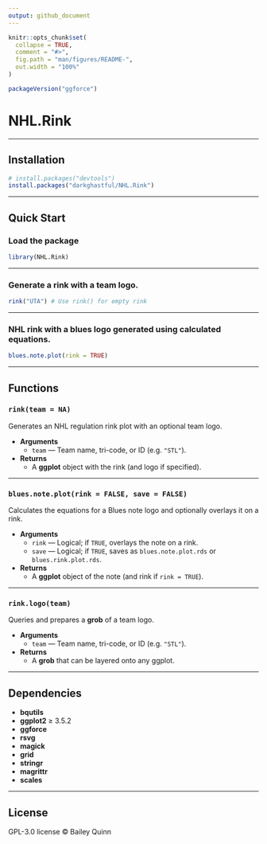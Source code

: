 ```yaml
---
output: github_document
---
```


```r
knitr::opts_chunk$set(
  collapse = TRUE,
  comment = "#>",
  fig.path = "man/figures/README-",
  out.width = "100%"
)
```

```r
packageVersion("ggforce")
```


# **NHL.Rink**

---

## **Installation**

<!-- From CRAN (when published) -->
<!-- install.packages("NHL.Rink") -->

```r
# install.packages("devtools")      
install.packages("darkghastful/NHL.Rink")
```

---

## **Quick Start**

### **Load the package**

```r
library(NHL.Rink)
```

---

<!-- ### **Choose a team** -->

<!-- ```{r} -->
<!-- NHL.teams()[c(26, 22, 31),]  # Use NHL.teams() for full list -->
<!-- ``` -->

<!-- --- -->

### **Generate a rink with a team logo.**

```r
rink("UTA") # Use rink() for empty rink
```

---

### **NHL rink with a blues logo generated using calculated equations.**

```r
blues.note.plot(rink = TRUE)
```

---

## **Functions**

### `rink(team = NA)`

Generates an NHL regulation rink plot with an optional team logo.

- **Arguments**  
  - `team` — Team name, tri-code, or ID (e.g. `"STL"`).  
- **Returns**  
  - A **ggplot** object with the rink (and logo if specified).

---

### `blues.note.plot(rink = FALSE, save = FALSE)`

Calculates the equations for a Blues note logo and optionally overlays it on a rink.

- **Arguments**  
  - `rink` — Logical; if `TRUE`, overlays the note on a rink.  
  - `save` — Logical; if `TRUE`, saves as `blues.note.plot.rds` or `blues.rink.plot.rds`.  
- **Returns**  
  - A **ggplot** object of the note (and rink if `rink = TRUE`).

---

### `rink.logo(team)`

Queries and prepares a **grob** of a team logo.

- **Arguments**  
  - `team` — Team name, tri-code, or ID (e.g. `"STL"`).  
- **Returns**  
  - A **grob** that can be layered onto any ggplot.

---

## **Dependencies**

- **bqutils**  
- **ggplot2** ≥ 3.5.2  
- **ggforce**  
- **rsvg**  
- **magick**  
- **grid**  
- **stringr**  
- **magrittr**  
- **scales**

---

## **License**

GPL-3.0 license © Bailey Quinn
